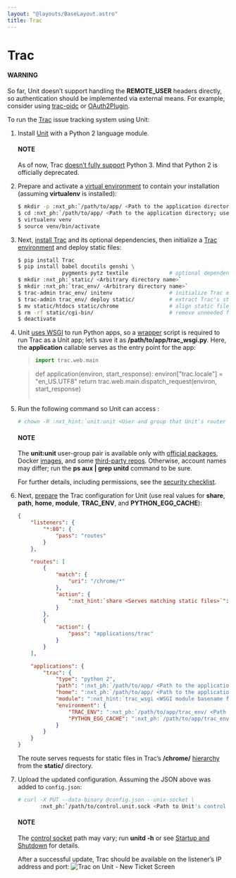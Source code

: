 ```yaml
---
layout: "@layouts/BaseLayout.astro"
title: Trac
---
```

# Trac

#### WARNING
So far, Unit doesn’t support handling the **REMOTE_USER** headers
directly, so authentication should be implemented via external means.  For
example, consider using [trac-oidc](https://pypi.org/project/trac-oidc/) or
[OAuth2Plugin](https://trac-hacks.org/wiki/OAuth2Plugin).

To run the [Trac](https://trac.edgewall.org) issue tracking system using
Unit:

1. Install [Unit](../installation.md#installation-precomp-pkgs) with a Python 2 language module.

   #### NOTE
   As of now, Trac [doesn’t fully support](https://trac.edgewall.org/ticket/12130) Python 3.  Mind that Python 2
   is officially deprecated.
2. Prepare and activate a [virtual environment](https://virtualenv.pypa.io/en/latest/) to contain your installation
   (assuming **virtualenv** is installed):
   ```bash
   $ mkdir -p :nxt_ph:`/path/to/app/ <Path to the application directory; use a real path in your configuration>`
   $ cd :nxt_ph:`/path/to/app/ <Path to the application directory; use a real path in your configuration>`
   $ virtualenv venv
   $ source venv/bin/activate
   ```
3. Next, [install Trac](https://trac.edgewall.org/wiki/TracInstall) and its
   optional dependencies, then initialize a [Trac environment](https://trac.edgewall.org/wiki/TracEnvironment) and deploy static files:
   ```bash
   $ pip install Trac
   $ pip install babel docutils genshi \
                 pygments pytz textile             # optional dependencies
   $ mkdir :nxt_ph:`static/ <Arbitrary directory name>`                                 # will store Trac's /chrome/ tree
   $ mkdir :nxt_ph:`trac_env/ <Arbitrary directory name>`
   $ trac-admin trac_env/ initenv                  # initialize Trac environment
   $ trac-admin trac_env/ deploy static/           # extract Trac's static files
   $ mv static/htdocs static/chrome                # align static file paths
   $ rm -rf static/cgi-bin/                        # remove unneeded files
   $ deactivate
   ```
4. Unit [uses WSGI](../configuration.md#configuration-python) to run Python apps, so a
   [wrapper](https://trac.edgewall.org/wiki/1.3/TracModWSGI#Averybasicscript)
   script is required to run Trac as a Unit app; let’s save it as
   **/path/to/app/trac_wsgi.py**.  Here, the **application** callable
   serves as the entry point for the app:
   > ```python
   > import trac.web.main

   > def application(environ, start_response):
   >     environ["trac.locale"] = "en_US.UTF8"
   >     return trac.web.main.dispatch_request(environ, start_response)
   > ```
5. Run the following command so Unit can access :
   ```bash
   # chown -R :nxt_hint:`unit:unit <User and group that Unit's router runs as by default>` :nxt_ph:`/path/to/app/ <Path to the application files such as /data/www/app/; use a real path in your commands>`
   ```

   #### NOTE
   The **unit:unit** user-group pair is available only with [official
   packages](../installation.md#installation-precomp-pkgs), Docker [images](../installation.md#installation-docker), and some [third-party repos](../installation.md#installation-community-repos).  Otherwise, account names may differ; run
   the **ps aux | grep unitd** command to be sure.

   For further details, including permissions, see the [security checklist](security.md#security-apps).
6. Next, [prepare](../configuration.md#configuration-python) the Trac configuration for Unit
   (use real values for **share**, **path**, **home**,
   **module**, **TRAC_ENV**, and **PYTHON_EGG_CACHE**):
   ```json
   {
       "listeners": {
           "*:80": {
               "pass": "routes"
           }
       },

       "routes": [
           {
               "match": {
                   "uri": "/chrome/*"
               },
               "action": {
                   ":nxt_hint:`share <Serves matching static files>`": ":nxt_ph:`/path/to/app/static <Path to the static files; use a real path in your configuration>`$uri"
               }
           },
           {
               "action": {
                   "pass": "applications/trac"
               }
           }
       ],

       "applications": {
           "trac": {
               "type": "python 2",
               "path": ":nxt_ph:`/path/to/app/ <Path to the application directory; use a real path in your configuration>`",
               "home": ":nxt_ph:`/path/to/app/ <Path to the application directory; use a real path in your configuration>`venv/",
               "module": ":nxt_hint:`trac_wsgi <WSGI module basename from Step 4 with extension omitted>`",
               "environment": {
                   "TRAC_ENV": ":nxt_ph:`/path/to/app/trac_env/ <Path to the Trac environment; use a real path in your configuration>`",
                   "PYTHON_EGG_CACHE": ":nxt_ph:`/path/to/app/trac_env/ <Path to the Python egg cache for Trac; use a real path in your configuration>`eggs/"
               }
           }
       }
   }
   ```

   The route serves requests for static files in Trac’s **/chrome/**
   [hierarchy](https://trac.edgewall.org/wiki/TracDev/TracURLs) from the
   **static/** directory.
7. Upload the updated configuration.  Assuming the JSON above was added to
   `config.json`:
   ```bash
   # curl -X PUT --data-binary @config.json --unix-socket \
          :nxt_ph:`/path/to/control.unit.sock <Path to Unit's control socket in your installation>` :nxt_hint:`http://localhost/config/ <Path to the config section in Unit's control API>`
   ```

   #### NOTE
   The [control socket](../controlapi.md#configuration-socket) path may vary; run
   **unitd -h** or see [Startup and Shutdown](source.md#source-startup) for details.

   After a successful update, Trac should be available on the listener’s IP
   address and port:
   ![Trac on Unit - New Ticket Screen](/trac.png)
